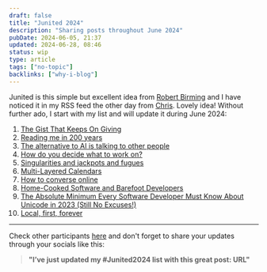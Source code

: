 ```yaml
---
draft: false
title: "Junited 2024"
description: "Sharing posts throughout June 2024"
pubDate: 2024-06-05, 21:37
updated: 2024-06-28, 08:46
status: wip
type: article
tags: ["no-topic"]
backlinks: ["why-i-blog"]
---
```


Junited is this simple but excellent idea from [Robert Birming](https://birming.com/junited-blog-love/) and I have noticed it in my RSS feed the other day from [Chris](https://thoughts.uncountable.uk/junited-2024/). Lovely idea! Without further ado, I start with my list and will update it during June 2024:

1. [The Gist That Keeps On Giving](https://blog.jim-nielsen.com/2024/gist-that-keeps-giving/)
2. [Reading me in 200 years](https://thoughts.uncountable.uk/reading-me-in-200-years/)
3. [The alternative to AI is talking to other people](https://librarian.aedileworks.com/2023/09/19/the-alternative-to-ai-is-talking-to-other-people/)
4. [How do you decide what to work on?](https://jvns.ca/blog/2016/08/16/how-do-you-work-on-something-important/)
5. [Singularities and jackpots and fugues](https://interconnected.org/home/2022/02/09/apocalypsi)
6. [Multi-Layered Calendars](https://julian.digital/2023/07/06/multi-layered-calendars/)
7. [How to converse online](https://manuelmoreale.com/how-to-converse-online)
8. [Home-Cooked Software and Barefoot Developers](https://maggieappleton.com/home-cooked-software)
9. [The Absolute Minimum Every Software Developer Must Know About Unicode in 2023 (Still No Excuses!)](https://tonsky.me/blog/unicode/)
10. [Local, first, forever](https://tonsky.me/blog/crdt-filesync/)

<hr/>

Check other participants [here](https://birming.com/junited-how-who/) and don't forget to share your updates through your socials like this:

> **"I’ve just updated my #Junited2024 list with this great post: URL"**

<p></p>

